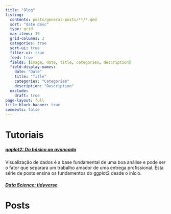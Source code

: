 ```yaml
---
title: "Blog"
listing:
  contents: posts/general-posts/**/*.qmd
  sort: "date desc"
  type: grid
  max-items: 30
  grid-columns: 3
  categories: true
  sort-ui: true
  filter-ui: true
  feed: true
  fields: [image, date, title, categories, description]
  field-display-names:
    date: "Date"
    title: "Title"
    categories: "Categories"
    description: "Description"
  exclude:
    draft: true
page-layout: full
title-block-banner: true
comments: false
---
```


# Tutoriais

##### [ggplot2: Do básico ao avançado](tutorial-ggplot2.html)

Visualização de dados é a base fundamental de uma boa análise e pode ser o fator que separara um trabalho amador de uma entrega profissional. Esta série de posts ensina os fundamentos do ggplot2 desde o início.

##### [Data Science: tidyverse](tutorial-tidyverse.html)

# Posts
